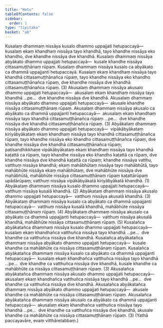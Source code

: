 ```yaml
---
title: "Hetu"
tableOfContents: false
sidebar:
  order: 1
type: "tipitaka"
basket: "ab"
---
```



<DynamicBreadcrumb />

<Division number="193">

<Paragraph number="668">
Kusalaṃ dhammaṃ nissāya kusalo dhammo uppajjati hetupaccayā—  kusalaṃ ekaṃ khandhaṃ nissāya tayo khandhā, tayo khandhe nissāya eko khandho, dve khandhe nissāya dve khandhā. Kusalaṃ dhammaṃ nissāya abyākato dhammo uppajjati hetupaccayā—  kusale khandhe nissāya cittasamuṭṭhānaṃ rūpaṃ. Kusalaṃ dhammaṃ nissāya kusalo ca abyākato ca dhammā uppajjanti hetupaccayā. Kusalaṃ ekaṃ khandhaṃ nissāya tayo khandhā cittasamuṭṭhānañca rūpaṃ, tayo khandhe nissāya eko khandho cittasamuṭṭhānañca rūpaṃ, dve khandhe nissāya dve khandhā cittasamuṭṭhānañca rūpaṃ. (3)
</Paragraph>

</Division>
<Division number="194">

<Paragraph number="669">
Akusalaṃ dhammaṃ nissāya akusalo dhammo uppajjati hetupaccayā—  akusalaṃ ekaṃ khandhaṃ nissāya tayo khandhā …pe…  dve khandhe nissāya dve khandhā. Akusalaṃ dhammaṃ nissāya abyākato dhammo uppajjati hetupaccayā—  akusale khandhe nissāya cittasamuṭṭhānaṃ rūpaṃ. Akusalaṃ dhammaṃ nissāya akusalo ca abyākato ca dhammā uppajjanti hetupaccayā—  akusalaṃ ekaṃ khandhaṃ nissāya tayo khandhā cittasamuṭṭhānañca rūpaṃ …pe…  dve khandhe nissāya dve khandhā cittasamuṭṭhānañca rūpaṃ. (3)
</Paragraph>

</Division>
<Division number="195">

<Paragraph number="670">
Abyākataṃ dhammaṃ nissāya abyākato dhammo uppajjati hetupaccayā—  vipākābyākataṃ kiriyābyākataṃ ekaṃ khandhaṃ nissāya tayo khandhā cittasamuṭṭhānañca rūpaṃ, tayo khandhe nissāya eko khandho cittasamuṭṭhānañca rūpaṃ, dve khandhe nissāya dve khandhā cittasamuṭṭhānañca rūpaṃ; paṭisandhikkhaṇe vipākābyākataṃ ekaṃ khandhaṃ nissāya tayo khandhā kaṭattā ca rūpaṃ, tayo khandhe nissāya eko khandho kaṭattā ca rūpaṃ, dve khandhe nissāya dve khandhā kaṭattā ca rūpaṃ; khandhe nissāya vatthu, vatthuṃ nissāya khandhā; ekaṃ mahābhūtaṃ nissāya tayo mahābhūtā, tayo mahābhūte nissāya ekaṃ mahābhūtaṃ, dve mahābhūte nissāya dve mahābhūtā, mahābhūte nissāya cittasamuṭṭhānaṃ rūpaṃ kaṭattārūpaṃ upādārūpaṃ; vatthuṃ nissāya vipākābyākatā kiriyābyākatā khandhā. (1)
</Paragraph>

<Paragraph number="671">
Abyākataṃ dhammaṃ nissāya kusalo dhammo uppajjati hetupaccayā—  vatthuṃ nissāya kusalā khandhā. (2)
</Paragraph>

<Paragraph number="672">
Abyākataṃ dhammaṃ nissāya akusalo dhammo uppajjati hetupaccayā—  vatthuṃ nissāya akusalā khandhā. (3)
</Paragraph>

<Paragraph number="673">
Abyākataṃ dhammaṃ nissāya kusalo ca abyākato ca dhammā uppajjanti hetupaccayā—  vatthuṃ nissāya kusalā khandhā, mahābhūte nissāya cittasamuṭṭhānaṃ rūpaṃ. (4)
</Paragraph>

<Paragraph number="674">
Abyākataṃ dhammaṃ nissāya akusalo ca abyākato ca dhammā uppajjanti hetupaccayā—  vatthuṃ nissāya akusalā khandhā, mahābhūte nissāya cittasamuṭṭhānaṃ rūpaṃ. (5)
</Paragraph>

</Division>
<Division number="196">

<Paragraph number="675">
Kusalañca abyākatañca dhammaṃ nissāya kusalo dhammo uppajjati hetupaccayā—  kusalaṃ ekaṃ khandhañca vatthuñca nissāya tayo khandhā …pe…  dve khandhe ca vatthuñca nissāya dve khandhā. Kusalañca abyākatañca dhammaṃ nissāya abyākato dhammo uppajjati hetupaccayā—  kusale khandhe ca mahābhūte ca nissāya cittasamuṭṭhānaṃ rūpaṃ. Kusalañca abyākatañca dhammaṃ nissāya kusalo ca abyākato ca dhammā uppajjanti hetupaccayā—  kusalaṃ ekaṃ khandhañca vatthuñca nissāya tayo khandhā …pe…  dve khandhe ca vatthuñca nissāya dve khandhā, kusale khandhe ca mahābhūte ca nissāya cittasamuṭṭhānaṃ rūpaṃ. (3)
</Paragraph>

<Paragraph number="676">
Akusalañca abyākatañca dhammaṃ nissāya akusalo dhammo uppajjati hetupaccayā—  akusalaṃ ekaṃ khandhañca vatthuñca nissāya tayo khandhā …pe…  dve khandhe ca vatthuñca nissāya dve khandhā. Akusalañca abyākatañca dhammaṃ nissāya abyākato dhammo uppajjati hetupaccayā—  akusale khandhe ca mahābhūte ca nissāya cittasamuṭṭhānaṃ rūpaṃ. Akusalañca abyākatañca dhammaṃ nissāya akusalo ca abyākato ca dhammā uppajjanti hetupaccayā—  akusalaṃ ekaṃ khandhañca vatthuñca nissāya tayo khandhā …pe…  dve khandhe ca vatthuñca nissāya dve khandhā, akusale khandhe ca mahābhūte ca nissāya cittasamuṭṭhānaṃ rūpaṃ. (3)

</Paragraph>
</Division>

<Paragraph number="677" type="center">
(Yathā paccayavāre, evaṃ vitthāretabbaṃ.)
</Paragraph>
